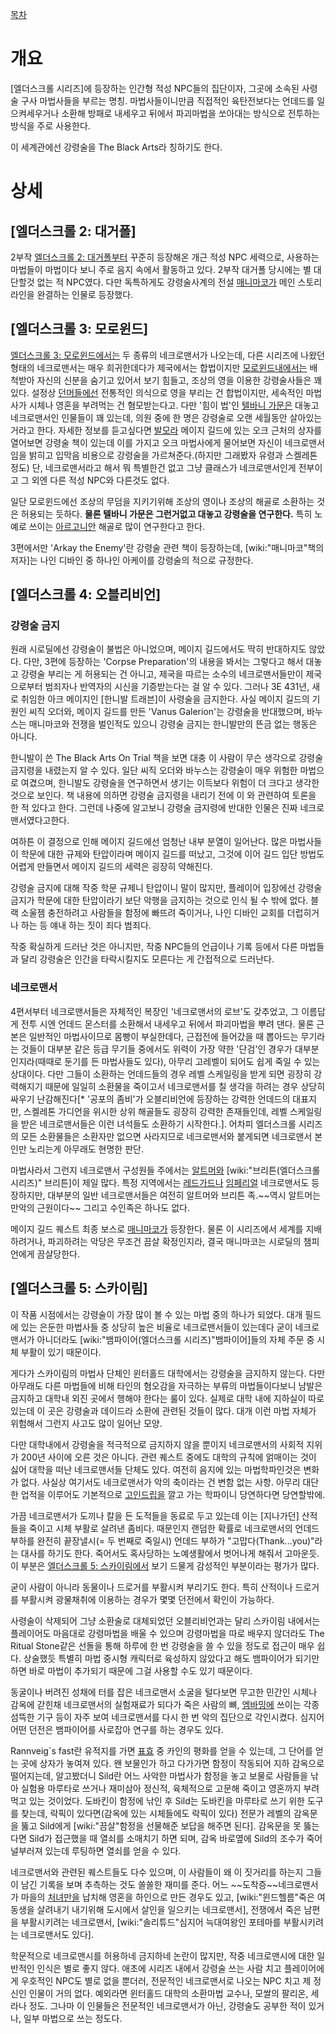 [[목차]]

= 개요 =
[엘더스크롤 시리즈]에 등장하는 인간형 적성 NPC들의 집단이자, 그곳에 소속된 사령술 구사 마법사들을 부르는 명칭. 마법사들이니만큼 직접적인 육탄전보다는 언데드를 일으켜세우거나 소환해 방패로 내세우고 뒤에서 파괴마법을 쏘아대는 방식으로 전투하는 방식을 주로 사용한다.

이 세계관에선 강령술을 The Black Arts라 칭하기도 한다. 

= 상세 =
== [엘더스크롤 2: 대거폴] ==
2부작 [[엘더스크롤 2: 대거폴]]부터 꾸준히 등장해온 개근 적성 NPC 세력으로, 사용하는 마법들이 마법이다 보니 주로 음지 속에서 활동하고 있다. 2부작 대거폴 당시에는 별 대단할것 없는 적 NPC였다. 다만 독특하게도 강령술사계의 전설 [[매니마코]]가 메인 스토리라인을 완결하는 인물로 등장했다.

== [엘더스크롤 3: 모로윈드] ==
[[엘더스크롤 3: 모로윈드]]에서는 두 종류의 네크로맨서가 나오는데, 다른 시리즈에 나왔던 형태의 네크로맨서는 매우 희귀한데다가 제국에서는 합법이지만 [[모로윈드]]내에서는 배척받아 자신의 신분을 숨기고 있어서 보기 힘들고, 조상의 영을 이용한 강령술사들은 꽤 있다. 설정상 [[던머]]들에선 전통적인 의식으로 영을 부리는 건 합법이지만, 세속적인 마법사가 시체나 영혼을 부려먹는 건 혐모받는다고. 다만 '힘이 법'인 [[텔바니 가문]]은 대놓고 네크로맨서인 인물들이 꽤 있는데, 의원 중에 한 명은 강령술로 오랜 세월동안 살아있는 거라고 한다. 자세한 정보를 듣고싶다면 [[발모라]] 메이지 길드에 있는 오크 근처의 상자를 열어보면 강령술 책이 있는데 이를 가지고 오크 마법사에게 물어보면 자신이 네크로맨서임을 밝히고 입막음 비용으로 강령술을 가르쳐준다.(하지만 그래봤자 유령과 스켈레톤 정도) 단, 네크로맨서라고 해서 뭐 특별한건 없고 그냥 클래스가 네크로맨서인게 전부이고 그 외엔 다른 적성 NPC와 다른것도 없다. 

일단 모로윈드에선 조상의 무덤을 지키기위해 조상의 영이나 조상의 해골로 소환하는 것은 허용되는 듯하다. '''물론 텔바니 가문은 그런거없고 대놓고 강령술을 연구한다.''' 특히 노예로 쓰이는 [[아르고니안]] 해골로 많이 연구한다고 한다.

3편에서만 'Arkay the Enemy'란 강령술 관련 책이 등장하는데, [wiki:"매니마코"책의 저자]는 나인 디바인 중 하나인 아케이를 강령술의 적으로 규정한다. 
 
== [엘더스크롤 4: 오블리비언] ==
=== 강령술 금지 ===
원래 시로딜에선 강령술이 불법은 아니었으며, 메이지 길드에서도 딱히 반대하지도 않았다. 다만, 3편에 등장하는 'Corpse Preparation'의 내용을 봐서는 그렇다고 해서 대놓고 강령술 부리는 게 허용되는 건 아니고, 제국을 따르는 소수의 네크로맨서들만이 제국으로부터 범죄자나 반역자의 시신을 기증받는다는 걸 알 수 있다. 그러나 3E 431년, 새로 취임한 아크 메이지인 [한니발 트래븐]이 사령술을 금지한다. 사실 메이지 길드의 기원인 씨직 오더와, 메이지 길드를 만든 'Vanus Galerion'는 강령술을 반대했으며, 바누스는 매니마코와 전쟁을 벌인적도 있으니 강령술 금지는 한니발만의 뜬금 없는 행동은 아니다.

한니발이 쓴 The Black Arts On Trial 책을 보면 대충 이 사람이 무슨 생각으로 강령술 금지령을 내렸는지 알 수 있다. 일단 씨직 오더와 바누스는 강령술이 매우 위험한 마법으로 여겼으며, 한니발도 강령술을 연구하면서 생기는 이득보다 위험이 더 크다고 생각한 것으로 보인다. 책 내용에 의하면 강령술 금지령을 내리기 전에 이 와 관련하여 토론을 한 적 있다고 한다. 그런데 나중에 알고보니 강령술 금지령에 반대한 인물은 진짜 네크로맨서였다고한다. 

여하튼 이 결정으로 인해 메이지 길드에선 엄청난 내부 분열이 일어난다. 많은 마법사들이 학문에 대한 규제와 탄압이라며 메이지 길드를 떠났고, 그것에 이어 길드 입단 방법도 어렵게 만들면서 메이지 길드의 세력은 굉장히 약해진다. 

강령술 금지에 대해 작중 학문 규제니 탄압이니 말이 많지만, 플레이어 입장에선 강령술 금지가 학문에 대한 탄압이라기 보단 악행을 금지하는 것으로 인식 될 수 밖에 없다. 블랙 소울젬 충전하려고 사람들을 함정에 빠뜨려 죽이거나, 나인 디바인 교회를 더럽히거나 하는 등 얘내 하는 짓이 죄다 범죄다. 

작중 확실하게 드러난 것은 아니지만, 작중 NPC들의 언급이나 기록 등에서 다른 마법들과 달리 강령술은 인간을 타락시킬지도 모른다는 게 간접적으로 드러난다. 

=== 네크로맨서 ===
4편서부터 네크로맨서들은 자체적인 복장인 '네크로맨서의 로브'도 갖추었고, 그 이름답게 전투 시엔 언데드 몬스터를 소환해서 내세우고 뒤에서 파괴마법을 뿌려 댄다. 물론 근본은 일반적인 마법사이므로 몸빵이 부실한데다, 근접전에 들어갔을 때 뽑아드는 무기라는 것들이 대부분 같은 등급 무기들 중에서도 위력이 가장 약한 '단검'인 경우가 대부분인지라(때때로 둔기를 든 마법사들도 있다), 아무리 고레벨이 되어도 쉽게 죽일 수 있는 상대이다. 다만 그들이 소환하는 언데드들의 경우 레벨 스케일링을 받게 되면 굉장히 강력해지기 때문에 일일히 소환물을 죽이고서 네크로맨서를 칠 생각을 하려는 경우 상당히 싸우기 난감해진다[* '공포의 좀비'가 오블리비언에 등장하는 강력한 언데드의 대표지만, 스켈레톤 가디언을 위시한 상위 해골들도 굉장히 강력한 존재들인데, 레벨 스케일링을 받은 네크로맨서들은 이런 녀석들도 소환하기 시작한다.]. 어차피 엘더스크롤 시리즈의 모든 소환물들은 소환자만 없으면 사라지므로 네크로맨서와 붙게되면 네크로맨서 본인만 노리는게 아무래도 현명한 판단. 

마법사라서 그런지 네크로맨서 구성원들 주에서는 [[알트머]]와 [wiki:"브리튼(엘더스크롤 시리즈)" 브리튼]이 제일 많다. 특정 지역에서는 [[레드가드]]나 [[임페리얼]] 네크로맨서도 등장하지만, 대부분의 일반 네크로맨서들은 여전히 알트머와 브리튼 족.~~역시 알트머는 만악의 근원이다~~ 그리고 수인족은 하나도 없다. 

메이지 길드 퀘스트 최종 보스로 [[매니마코]]가 등장한다. 물론 이 시리즈에서 세계를 지배하려거나, 파괴하려는 악당은 무조건 끔살 확정인지라, 결국 매니마코는 시로딜의 챔피언에게 끔살당한다.

== [엘더스크롤 5: 스카이림] ==
이 작품 시점에서는 강령술이 가장 많이 볼 수 있는 마법 중의 하나가 되었다. 대개 필드에 있는 은둔한 마법사들 중 상당히 높은 비율로 네크로맨서들이 있는데다 굳이 네크로맨서가 아니더라도 [wiki:"뱀파이어(엘더스크롤 시리즈)"뱀파이어]들의 자체 주문 중 시체 부활이 있기 때문이다.

게다가 스카이림의 마법사 단체인 윈터홀드 대학에서는 강령술을 금지하지 않는다. 다만 아무래도 다른 마법들에 비해 타인의 혐오감을 자극하는 부류의 마법들이다보니 남발은 금지하고 대학내 외진 곳에서 행해야 한다는 룰이 있다. 실제로 대학 내에 지하실이 따로 있는데 이 곳은 강령술과 데이드라 소환에 관련된 것들이 많다. 대개 이런 마법 자체가 위험해서 그런지 사고도 많이 일어난 모양.

다만 대학내에서 강령술을 적극적으로 금지하지 않을 뿐이지 네크로맨서의 사회적 지위가 200년 사이에 오른 것은 아니다. 관련 퀘스트 중에도 대학의 규칙에 얽매이는 것이 싫어 대학을 떠난 네크로맨서들 단체도 있다. 여전히 음지에 있는 마법학파인것은 변화가 없다. 사실상 여기서도 네크로맨서가 악의 축이라는 건 변함 없는 사항. 아무리 대단한 업적을 이루어도 기본적으로 [[고인드립]]을 깔고 가는 학파이니 당연하다면 당연할밖에.

가끔 네크로맨서가 도끼나 칼을 든 도적들을 동료로 두고 있는데 이는 [지나가던] 산적들을 죽이고 시체 부활로 살려낸 좀비다. 때문인지 랜덤한 확률로 네크로맨서의 언데드 부하를 완전히 끝장낼시(= 두 번째로 죽일시) 언데드 부하가 "고맙다(Thank...you)"라는 대사를 하기도 한다. 죽어서도 혹사당하는 노예생활에서 벗어나게 해줘서 고마운듯. 이 부분은 [[엘더스크롤 5: 스카이림]]에서 보기 드물게 감성적인 부분이라는 평가가 많다.

굳이 사람이 아니라 동물이나 드로거를 부활시켜 부리기도 한다. 특히 산적이나 드로거를 부활시켜 광물채취에 이용하는 경우가 몇몇 던전에서 확인이 가능하다. 

사령술이 삭제되어 그냥 소환술로 대체되었던 오블리비언과는 달리 스카이림 내에서는 플레이어도 마음대로 강령마법을 배울 수 있으며 강령마법을 따로 배우지 않더라도 The Ritual Stone같은 선돌을 통해 하루에 한 번 강령술을 쓸 수 있을 정도로 접근이 매우 쉽다. 상술했듯 특별히 마법 중시형 캐릭터로 육성하지 않았다고 해도 뱀파이어가 되기만 하면 바로 마법이 추가되기 때문에 그걸 사용할 수도 있기 때문이다.

동굴이나 버려진 성채에 터를 잡은 네크로맨서 소굴을 털다보면 무고한 민간인 시체나 감옥에 갇힌채 네크로맨서의 실험재료가 되다가 죽은 사람의 뼈, [[엠바밍]]에 쓰이는 각종 섬뜩한 기구 등이 자주 보여 네크로맨서를 다시 한 번 악의 집단으로 각인시켰다. 심지어 어떤 던전은 뱀파이어를 사로잡아 연구를 하는 경우도 있다.

Rannveig`s fast란 유적지를 가면 [[표효]] 중 카인의 평화를 얻을 수 있는데, 그 단어를 얻는 곳에 상자가 놓여져 있다. 왠 보물인가 하고 다가가면 함정이 작동되어 지하 감옥으로 떨어지는데, 알고봤더니 Sild란 어느 사악한 마법사가 함정을 놓고 보물로 사람들을 낚아 실험용 마루타로 쓰거나 재미삼아 정신적, 육체적으로 고문해 죽이고 영혼까지 부려먹고 있는 것이었다. 도바킨이 함정에 낚인 후 Sild는 도바킨을 마루타로 쓰기 위한 도구를 찾는데, 락픽이 있다면(감옥에 있는 시체들에도 락픽이 있다) 전문가 레벨의 감옥문을 뚫고 Sild에게 [wiki:"끔살"함정을 선물해준 보답을 해주면 된다]. 감옥문을 못 뚫는다면 Sild가 접근했을 때 열쇠를 소매치기 하면 되며, 감옥 바로옆에 Sild의 조수가 죽어 널부러져 있는데 루팅하면 열쇠를 얻을 수 있다. 

네크로맨서와 관련된 퀘스트들도 다수 있으며, 이 사람들이 왜 이 짓거리를 하는지 그들이 남긴 기록을 보며 추측하는 것도 쏠쏠한 재미를 준다. 어느 ~~도착증~~네크로맨서가 마을의 [[처녀]]만을 납치해 영혼을 하인으로 만든 경우도 있고, [wiki:"윈드헬름"죽은 여동생을 살려내기 내기위해 도시에서 살인을 일으키는 네크로맨서], 전쟁에서 죽은 남편을 부활시키려는 네크로맨서, [wiki:"솔리튜드"심지어 늑대여왕인 포테마를 부활시키려는 네크로맨서도 있다].

학문적으로 네크로맨시를 허용하네 금지하네 논란이 많지만, 작중 네크로맨시에 대한 일반적인 인식은 별로 좋지 않다. 애초에 시리즈 내에서 강령술 쓰는 사람 치고 플레이어에게 우호적인 NPC도 별로 없을 뿐더러, 전문적인 네크로맨서로 나오는 NPC 치고 제 정신인 인물이 거의 없다. 예외라면 윈터홀드 대학의 소환마법 교수나, 모쌀의 팔리온, 세라나 정도. 그나마 이 인물들은 전문적인 네크로맨서가 아닌, 강령술도 공부한 적이 있거나, 일부 마법으로 쓰는 정도다.
